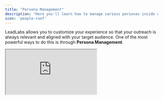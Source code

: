 ```yaml
---
title: "Persona Management"
description: "Here you'll learn how to manage various personas inside of LeadLabs to tailor your communication."
icon: 'people-roof'
---
```


LeadLabs allows you to customize your experience so that your outreach is always relevant and aligned with your target audience. One of the most powerful ways to do this is through **Persona Management**.

<iframe src="https://uppish-peacock.clueso.site/embed/7d73920c-123e-432e-b6d3-cb4a5a7b8cd9" className="w-full aspect-video" />

---

## Navigate to Settings Page

1. Click on the **Settings tab** in the menu bar (the fifth icon).
2. In Settings, you’ll see several options for managing:
   - **Persona**
   - **Workflow**
   - **Insights**
   - **Billing & Payment**

For this guide, we’ll focus on **Persona Management**.

---

## What Are Personas?

In LeadLabs, **Personas** represent the different types of individuals you interact with during outreach or middle-of-the-funnel activities.

- **Below the line Personas** → Users or influencers of your product.
- **Above the line Personas** → Key decision-makers for your product.

During calibration, LeadLabs automatically generates **six default Personas**: three above the line and three below the line.

---

## Creating New Personas

If you sell to more than six types of buyers, you can easily add more Personas.

1. Click **Create Persona**.
2. Choose between:
   - **Manual creation** → Enter details yourself.
   - **Generate using AI (recommended)** → Let LeadLabs AI build Personas for you.

### Using AI to Generate Personas

- Paste your **company URL**.
- Specify any above or below the line Personas (optional).
- Click **Generate Persona**.

In a few seconds, LeadLabs AI will create the Persona, including:

- **Pain points** the Persona faces
- **Value proposition** LeadLabs offers them
- **Potential results** they could achieve with LeadLabs

---

## How Personas Are Used

- Personas are automatically included in your **messaging**.
- They are also integrated into your **canvases** for workflows.
- The more Personas you create, the more tailored your outreach becomes to each persona.

---

## 5. Benefits of Persona Management

- Align outreach with both **influencers** and **decision-makers**.
- Personalize communication at scale.
- Save time with AI-generated Personas.
- Continuously refine messaging as your buyer landscape evolves.